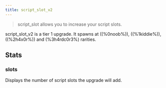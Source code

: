 ```yaml
---
title: script_slot_v2
---
```


> script_slot allows you to increase your script slots.

script_slot_v2 is a tier 1 upgrade. It spawns at ((%0noob%)), ((%1kiddie%)), ((%2h4x0r%)) and (%3h4rdc0r3%) rarities.

## Stats

### slots

Displays the number of script slots the upgrade will add.
